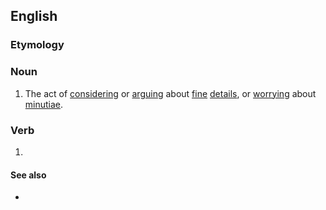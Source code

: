{{also|hair-splitting}}
==English==

===Etymology===
{{compound|en|hair|splitting}}

===Noun===
{{en-noun|~}}

# The act of [[consider]]ing or [[argue|arguing]] about [[fine]] [[detail]]s, or [[worry]]ing about [[minutiae]].

===Verb===
{{head|en|verb form}}

# {{present participle of|hairsplit|lang=en|nocat=1}}

====See also====
* {{l|en|split hairs}}